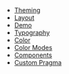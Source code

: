 
- [Theming](/theming)
- [Layout](/layout)
- [Demo](/demo)
- [Typography](/typography)
- [Color](/color)
- [Color Modes](/color-modes)
- [Components](/components)
- [Custom Pragma](/custom-pragma)
